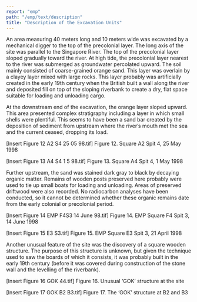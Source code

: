 ```yaml
---
report: "emp"
path: "/emp/text/description"
title: "Description of the Excavation Units"
---
```


An area measuring 40 meters long and 10 meters wide was excavated by a mechanical digger to the top of the precolonial layer. The long axis of the site was parallel to the Singapore River. The top of the precolonial layer sloped gradually toward the river. At high tide, the precolonial layer nearest to the river was submerged as groundwater percolated upward. The soil mainly consisted of coarse-grained orange sand. This layer was overlain by a clayey layer mixed with large rocks. This layer probably was artificially created in the early 19th century when the British built a wall along the river and deposited fill on top of the sloping riverbank to create a dry, flat space suitable for loading and unloading cargo. 

At the downstream end of the excavation, the orange layer sloped upward. This area presented complex stratigraphy including a layer in which small shells were plentiful. This seems to have been a sand bar created by the deposition of sediment from upstream where the river’s mouth met the sea and the current ceased, dropping its load.  
   
[Insert Figure 12 A2 S4 25 05 98.tif]
Figure 12. Square A2 Spit 4, 25 May 1998

[Insert Figure 13 A4 S4 1 5 98.tif]
Figure 13. Square A4 Spit 4, 1 May 1998

Further upstream, the sand was stained dark gray to black by decaying organic matter. Remains of wooden posts preserved here probably were used to tie up small boats for loading and unloading. Areas of preserved driftwood were also recorded. No radiocarbon analyses have been conducted, so it cannot be determined whether these organic remains date from the early colonial or precolonial period.

[Insert Figure 14 EMP F4S3 14 June 98.tif]
Figure 14. EMP Square F4 Spit 3, 14 June 1998

[Insert Figure 15 E3 S3.tif]
Figure 15. EMP Square E3 Spit 3, 21 April 1998

Another unusual feature of the site was the discovery of a square wooden structure. The purpose of this structure is unknown, but given the technique used to saw the boards of which it consists, it was probably built in the early 19th century (before it was covered during construction of the stone wall and the levelling of the riverbank). 

[Insert Figure 16 GOK 44.tif]
Figure 16. Unusual ‘GOK’ structure at the site

[Insert Figure 17 GOK B2 B3.tif]
Figure 17. The ‘GOK’ structure at B2 and B3